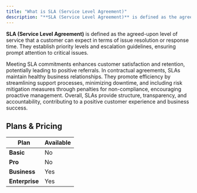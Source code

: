```yaml
---
title: "What is SLA (Service Level Agreement)"
description: "**SLA (Service Level Agreement)** is defined as the agreed-upon level of service that a customer can expect in terms of issue resolution or response time."
---
```


**SLA (Service Level Agreement)** is defined as the agreed-upon level of service that a customer can expect in terms of issue resolution or response time. They establish priority levels and escalation guidelines, ensuring prompt attention to critical issues.

Meeting SLA commitments enhances customer satisfaction and retention, potentially leading to positive referrals. In contractual agreements, SLAs maintain healthy business relationships. They promote efficiency by streamlining support processes, minimizing downtime, and including risk mitigation measures through penalties for non-compliance, encouraging proactive management. Overall, SLAs provide structure, transparency, and accountability, contributing to a positive customer experience and business success.


## Plans & Pricing

<table style={{width: "100%", borderCollapse: "collapse", textAlign: "center"}}>
  <thead>
    <tr style={{backgroundColor: "#fafafa"}}>
      <th style={{border: "1px solid #ccc", padding: "8px"}}>Plan</th>
      <th style={{border: "1px solid #ccc", padding: "8px"}}>Available</th>
    </tr>
  </thead>
  <tbody>
    <tr>
      <td style={{border: "1px solid #ccc", padding: "8px"}}><strong>Basic</strong></td>
      <td style={{border: "1px solid #ccc", padding: "8px"}}>No</td>
    </tr>
    <tr>
      <td style={{border: "1px solid #ccc", padding: "8px"}}><strong>Pro</strong></td>
      <td style={{border: "1px solid #ccc", padding: "8px"}}>No</td>
    </tr>
    <tr>
      <td style={{border: "1px solid #ccc", padding: "8px"}}><strong>Business</strong></td>
      <td style={{border: "1px solid #ccc", padding: "8px"}}>Yes</td>
    </tr>
    <tr>
      <td style={{border: "1px solid #ccc", padding: "8px"}}><strong>Enterprise</strong></td>
      <td style={{border: "1px solid #ccc", padding: "8px"}}>Yes</td>
    </tr>
  </tbody>
</table>
